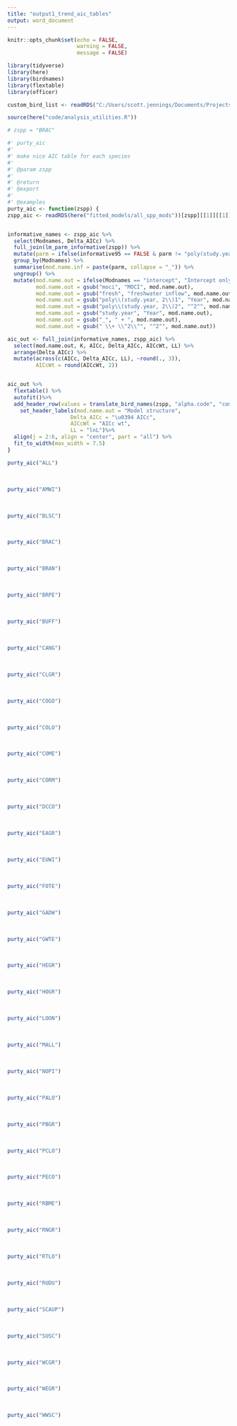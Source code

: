 ```yaml
---
title: "output1_trend_aic_tables"
output: word_document
---
```


```r
knitr::opts_chunk$set(echo = FALSE,
                      warning = FALSE,
                      message = FALSE)
```

```r
library(tidyverse)
library(here)
library(birdnames)
library(flextable)
library(officer)

custom_bird_list <- readRDS("C:/Users/scott.jennings/Documents/Projects/my_R_general/birdnames_support/data/custom_bird_list")

source(here("code/analysis_utilities.R"))
```

```r

# zspp = "BRAC"

#' purty_aic
#' 
#' make nice AIC table for each species
#'
#' @param zspp 
#'
#' @return
#' @export
#'
#' @examples
purty_aic <- function(zspp) {
zspp_aic <- readRDS(here("fitted_models/all_spp_mods"))[zspp][[1]][[1]][[13]]


informative_names <- zspp_aic %>% 
  select(Modnames, Delta_AICc) %>% 
  full_join(lm_parm_informative(zspp)) %>%
  mutate(parm = ifelse(informative95 == FALSE & parm != "poly(study.year, 2)1", sprintf(paste(parm, "^\u2020^", sep = "")), parm)) %>% 
  group_by(Modnames) %>% 
  summarise(mod.name.inf = paste(parm, collapse = "_")) %>% 
  ungroup() %>% 
  mutate(mod.name.out = ifelse(Modnames == "intercept", "Intercept only", mod.name.inf),
         mod.name.out = gsub("moci", "MOCI", mod.name.out),
         mod.name.out = gsub("fresh", "freshwater inflow", mod.name.out),
         mod.name.out = gsub("poly\\(study.year, 2\\)1", "Year", mod.name.out),
         mod.name.out = gsub("poly\\(study.year, 2\\)2", "^2^", mod.name.out),
         mod.name.out = gsub("study.year", "Year", mod.name.out),
         mod.name.out = gsub("_", " + ", mod.name.out),
         mod.name.out = gsub(" \\+ \\^2\\^", "^2^", mod.name.out))

aic_out <- full_join(informative_names, zspp_aic) %>% 
  select(mod.name.out, K, AICc, Delta_AICc, AICcWt, LL) %>% 
  arrange(Delta_AICc) %>% 
  mutate(across(c(AICc, Delta_AICc, LL), ~round(., 3)),
         AICcWt = round(AICcWt, 2))


aic_out %>% 
  flextable() %>% 
  autofit()%>% 
  add_header_row(values = translate_bird_names(zspp, "alpha.code", "common.name"), colwidths = 6) %>% 
    set_header_labels(mod.name.out = "Model structure",
                    Delta_AICc = "\u0394 AICc",
                    AICcWt = "AICc wt",
                    LL = "lnL")%>% 
  align(j = 2:6, align = "center", part = "all") %>% 
  fit_to_width(max_width = 7.5)
}

```




```r
purty_aic("ALL")  
```
<br>

```r
purty_aic("AMWI")  
```
<br>

```r
purty_aic("BLSC")  
```
<br>

```r
purty_aic("BRAC")  
```
<br>

```r
purty_aic("BRAN")  
```
<br>

```r
purty_aic("BRPE")  
```
<br>

```r
purty_aic("BUFF")  
```
<br>

```r
purty_aic("CANG")  
```
<br>

```r
purty_aic("CLGR")  
```
<br>

```r
purty_aic("COGO")  
```
<br>

```r
purty_aic("COLO")  
```
<br>

```r
purty_aic("COME")  
```
<br>

```r
purty_aic("CORM")  
```
<br>

```r
purty_aic("DCCO")  
```
<br>

```r
purty_aic("EAGR")  
```
<br>

```r
purty_aic("EUWI")  
```
<br>

```r
purty_aic("FOTE")  
```
<br>

```r
purty_aic("GADW")  
```
<br>

```r
purty_aic("GWTE")  
```
<br>

```r
purty_aic("HEGR")  
```
<br>

```r
purty_aic("HOGR")  
```
<br>

```r
purty_aic("LOON")  
```
<br>

```r
purty_aic("MALL")  
```
<br>

```r
purty_aic("NOPI")  
```
<br>

```r
purty_aic("PALO")  
```
<br>

```r
purty_aic("PBGR")  
```
<br>

```r
purty_aic("PCLO")  
```
<br>

```r
purty_aic("PECO")  
```
<br>

```r
purty_aic("RBME")  
```
<br>

```r
purty_aic("RNGR")  
```
<br>

```r
purty_aic("RTLO")  
```
<br>

```r
purty_aic("RUDU")  
```
<br>

```r
purty_aic("SCAUP")  
```
<br>

```r
purty_aic("SUSC")  
```
<br>

```r
purty_aic("WCGR")  
```
<br>

```r
purty_aic("WEGR")  
```
<br>

```r
purty_aic("WWSC")  
```

